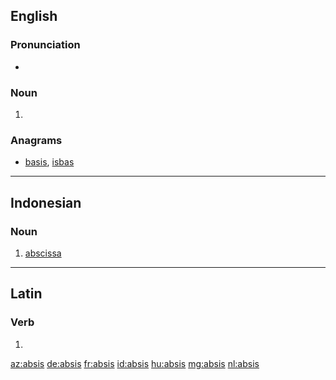 ==English==

===Pronunciation===
* {{a|US}} {{IPA|/ˈæb.sɪs/|lang=en}}

===Noun===
{{en-noun|absides}}

# {{alternative spelling of|apsis|lang=en}}

===Anagrams===
* [[basis#English|basis]], [[isbas#English|isbas]]

----

==Indonesian==

===Noun===
{{id-noun}}

# [[abscissa]]

----

==Latin==

===Verb===
{{la-verb-form|absīs}}

# {{conjugation of|absum||2|s|pres|act|sub|lang=la}}

[[az:absis]]
[[de:absis]]
[[fr:absis]]
[[id:absis]]
[[hu:absis]]
[[mg:absis]]
[[nl:absis]]